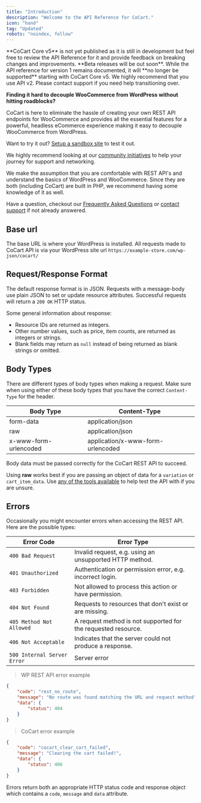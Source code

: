 ```yaml
---
title: "Introduction"
description: "Welcome to the API Reference for CoCart."
icon: "hand"
tag: "Updated"
robots: "noindex, follow"
---
```


<Warning>
    **CoCart Core v5** is not yet published as it is still in development but feel free to review the API Reference for it and provide feedback on breaking changes and improvements. **Beta releases will be out soon**.
</Warning>

<Note>
    While the API reference for version 1 remains documented, it will **no longer be supported** starting with CoCart Core v5. We highly recommend that you use API v2. Please contact support if you need help transitioning over.
</Note>

**Finding it hard to decouple WooCommerce from WordPress without hitting roadblocks?**

CoCart is here to eliminate the hassle of creating your own REST API endpoints for WooCommerce and provides all the essential features for a powerful, headless eCommerce experience making it easy to decouple WooCommerce from WordPress.

Want to try it out? [Setup a sandbox site](/api-reference/playground) to test it out.

We highly recommend looking at our [community initiatives](/resources/community) to help your journey for support and networking.

<Note>
    We make the assumption that you are comfortable with REST API's and understand the basics of WordPress and WooCommerce. Since they are both (including CoCart) are built in PHP, we recommend having some knowledge of it as well.
</Note>

Have a question, checkout our [Frequently Asked Questions](/api-reference/faq) or [contact support](mailto:support@cocartapi.com) if not already answered.

## Base url

The base URL is where your WordPress is installed. All requests made to CoCart API is via your WordPress site url `https://example-store.com/wp-json/cocart/`

## Request/Response Format ##

The default response format is in JSON. Requests with a message-body use plain JSON to set or update resource attributes. Successful requests will return a `200 OK` HTTP status.

Some general information about response:

* Resource IDs are returned as integers.
* Other number values, such as price, item counts, are returned as integers or strings.
* Blank fields may return as `null` instead of being returned as blank strings or omitted.

## Body Types ##

There are different types of body types when making a request. Make sure when using either of these body types that you have the correct `Content-Type` for the header.

| Body Type             | Content-Type                      |
| --------------------- | --------------------------------- |
| form-data             | application/json                  |
| raw                   | application/json                  |
| x-www-form-urlencoded | application/x-www-form-urlencoded |

<aside class="notice">
    Body data must be passed correctly for the CoCart REST API to succeed.
</aside>

Using **raw** works best if you are passing an object of data for a `variation` or `cart_item_data`. Use [any of the tools available](/documentation/tools) to help test the API with if you are unsure.

## Errors ##

Occasionally you might encounter errors when accessing the REST API. Here are the possible types:

| Error Code                  | Error Type                                                    |
| --------------------------- |-------------------------------------------------------------- |
| `400 Bad Request`           | Invalid request, e.g. using an unsupported HTTP method.       |
| `401 Unauthorized`          | Authentication or permission error, e.g. incorrect login.     |
| `403 Forbidden`             | Not allowed to process this action or have permission.        |
| `404 Not Found`             | Requests to resources that don't exist or are missing.        |
| `405 Method Not Allowed`    | A request method is not supported for the requested resource. |
| `406 Not Acceptable`        | Indicates that the server could not produce a response.       |
| `500 Internal Server Error` | Server error                                                  |

> WP REST API error example

```json
{
    "code": "rest_no_route",
    "message": "No route was found matching the URL and request method",
    "data": {
        "status": 404
    }
}
```

> CoCart error example

```json
{
    "code": "cocart_clear_cart_failed",
    "message": "Clearing the cart failed!",
    "data": {
        "status": 406
    }
}
```

Errors return both an appropriate HTTP status code and response object which contains a `code`, `message` and `data` attribute.
